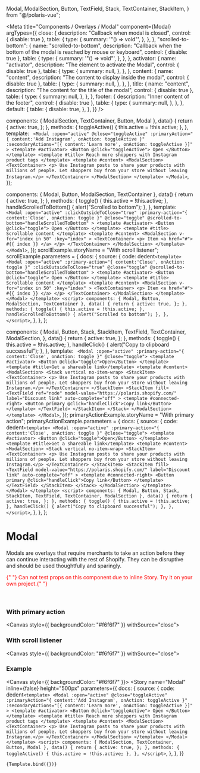   Modal,
  ModalSection,
  Button,
  TextField,
  Stack,
  TextContainer,
  StackItem,
} from "@/polaris-vue";

<Meta
  title="Components / Overlays / Modal"
  component={Modal}
  argTypes={{
    close: {
      description: "Callback when modal is closed",
      control: { disable: true },
      table: {
        type: {
          summary: '"() => void"',
        },
      },
    },
    "scrolled-to-bottom": {
      name: "scrolled-to-bottom",
      description:
        "Callback when the bottom of the modal is reached by mouse or keyboard",
      control: { disable: true },
      table: {
        type: {
          summary: '"() => void"',
        },
      },
    },
    activator: {
      name: "activator",
      description: "The element to activate the Modal",
      control: { disable: true },
      table: {
        type: {
          summary: null,
        },
      },
    },
    content: {
      name: "content",
      description: "The content to display inside the modal",
      control: { disable: true },
      table: {
        type: {
          summary: null,
        },
      },
    },
    title: {
      name: "content",
      description: "The content for the title of the modal",
      control: { disable: true },
      table: {
        type: {
          summary: null,
        },
      },
    },
    footer: {
      description: "Inner content of the footer",
      control: { disable: true },
      table: {
        type: {
          summary: null,
        },
      },
    },
    default: {
      table: {
        disable: true,
      },
    },
  }}
/>

  components: { ModalSection, TextContainer, Button, Modal },
  data() {
    return {
      active: true,
    };
  },
  methods: {
    toggleActive() {
      this.active = !this.active;
    },
  },
  template: `
    <Modal
      :open="active"
      @close="toggleActive"
      :primaryAction="{ content:'Add Instagram', onAction: toggleActive }"
      :secondaryActions="[{ content:'Learn more', onAction: toggleActive }]"
    >
      <template #activator>
        <Button @click="toggleActive"> Open </Button>
      </template>
      <template #title> Reach more shoppers with Instagram product tags </template>
      <template #content>
        <ModalSection>
          <TextContainer>
            <p> Use Instagram posts to share your products with millions of people. Let shoppers buy from your store without leaving Instagram.</p>
          </TextContainer>
        </ModalSection>
      </template>
    </Modal>`,
});

  components: { Modal, Button, ModalSection, TextContainer },
  data() {
    return {
      active: true,
    };
  },
  methods: {
    toggle() {
      this.active = !this.active;
    },
    handleScrolledToBottom() {
      alert("Scrolled to bottom");
    },
  },
  template: `
    <Modal
      :open="active"
      :clickOutsideToClose="true"
      :primary-action="{ content:'Close', onAction: toggle }"
      @close="toggle"
      @scrolled-to-bottom="handleScrolledToBottom"
    >
      <template #activator>
        <Button @click="toggle">
          Open
        </Button>
      </template>
      <template #title>
        Scrollable content
      </template>
      <template #content>
        <ModalSection
          v-for="index in 50"
          :key="index"
        >
          <TextContainer>
            <p>
              Item <a href="#"> #{{ index }} </a>
            </p>
          </TextContainer>
        </ModalSection>
      </template>
    </Modal>
  `,
});
scrollExample.storyName = "With scroll listener";
scrollExample.parameters = {
  docs: {
    source: {
      code: dedent`
        <template>
          <Modal
            :open="active"
            :primary-action="{ content:'Close', onAction: toggle }"
            :clickOutsideToClose="true"
            @close="toggle"
            @scrolled-to-bottom="handleScrolledToBottom"
          >
            <template #activator>
              <Button @click="toggle">
                Open
              </Button>
            </template>
            <template #title>
              Scrollable content
            </template>
            <template #content>
              <ModalSection
                v-for="index in 50"
                :key="index"
              >
                <TextContainer>
                  <p>
                    Item <a href="#"> #{{ index }} </a>
                  </p>
                </TextContainer>
              </ModalSection>
            </template>
          </Modal>
        </template>
        <script>
          components: { Modal, Button, ModalSection, TextContainer },
          data() {
            return {
              active: true,
            };
          },
          methods: {
            toggle() {
              this.active = !this.active;
            },
            handleScrolledToBottom() {
              alert("Scrolled to bottom");
            },
          },
        </script>
        `,
    },
  },
};

  components: {
    Modal,
    Button,
    Stack,
    StackItem,
    TextField,
    TextContainer,
    ModalSection,
  },
  data() {
    return {
      active: true,
    };
  },
  methods: {
    toggle() {
      this.active = !this.active;
    },
    handleClick() {
      alert("Copy to clipboard successful");
    },
  },
  template: `
    <Modal :open="active" :primary-action="{ content:'Close', onAction: toggle }" @close="toggle">
      <template #activator>
        <Button @click="toggle">Open</Button>
      </template>
      <template #title>Get a shareable link</template>
      <template #content>
        <ModalSection>
          <Stack vertical no-item-wrap>
            <StackItem>
              <TextContainer>
                <p> Use Instagram posts to share your products with millions of people. Let shoppers buy from your store without leaving Instagram.</p>
              </TextContainer>
            </StackItem>
            <StackItem fill>
              <TextField
                ref="node"
                model-value="https://polaris.shopify.com/"
                label="Discount link"
                auto-complete="off"
              >
                <template #connected-right>
                  <Button primary @click="handleClick">Copy link</Button>
                </template>
              </TextField>
            </StackItem>
          </Stack>
        </ModalSection>
      </template>
    </Modal>`,
});
primaryActionExample.storyName = "With primary action";
primaryActionExample.parameters = {
  docs: {
    source: {
      code: dedent`
        <template>
          <Modal :open="active" :primary-action="{ content:'Close', onAction: toggle }" @close="toggle">
            <template #activator>
              <Button @click="toggle">Open</Button>
            </template>
            <template #title>Get a shareable link</template>
            <template #content>
              <ModalSection>
                <Stack vertical no-item-wrap>
                  <StackItem>
                    <TextContainer>
                      <p> Use Instagram posts to share your products with millions of people. Let shoppers buy from your store without leaving Instagram.</p>
                    </TextContainer>
                  </StackItem>
                  <StackItem fill>
                    <TextField
                      model-value="https://polaris.shopify.com/"
                      label="Discount link"
                      auto-complete="off"
                    >
                      <template #connected-right>
                        <Button primary @click="handleClick">Copy link</Button>
                      </template>
                    </TextField>
                  </StackItem>
                </Stack>
              </ModalSection>
            </template>
          </Modal>
        </template>
        <script>
          components: { Modal, Button, Stack, StackItem, TextField, TextContainer, ModalSection },
          data() {
            return {
              active: true,
            };
          },
          methods: {
            toggle() {
              this.active = !this.active;
            },
            handleClick() {
              alert("Copy to clipboard successful");
            },
          },
        </script>
      `,
    },
  },
};

# Modal

Modals are overlays that require merchants to take an action before they can continue interacting with the rest of Shopify. They can be disruptive and should be used thoughtfully and sparingly.

<font color="red">
  {" "}
  Can not test props on this component due to inline Story. Try it on your own project.{" "}
</font>

<br />
<br />
<br />

### With primary action

<Canvas style={{ backgroundColor: "#f6f6f7" }} withSource="close">
  <Story story={primaryActionExample} height="500px" inline={false} />
</Canvas>

### With scroll listener

<Canvas style={{ backgroundColor: "#f6f6f7" }} withSource="close">
  <Story story={scrollExample} height="500px" inline={false} />
</Canvas>

### Example

<Canvas style={{ backgroundColor: "#f6f6f7" }}>
  <Story
    name="Modal"
    inline={false}
    height="500px"
    parameters={{
      docs: {
        source: {
          code: dedent`
            <template>
              <Modal
                :open="active"
                @close="toggleActive"
                :primaryAction="{ content:'Add Instagram', onAction: toggleActive }"
                :secondaryActions="[{ content:'Learn more', onAction: toggleActive }]"
              >
                <template #activator>
                  <Button @click="toggleActive"> Open </Button>
                </template>
                <template #title> Reach more shoppers with Instagram product tags </template>
                <template #content>
                  <ModalSection>
                    <TextContainer>
                      <p> Use Instagram posts to share your products with millions of people. Let shoppers buy from your store without leaving Instagram.</p>
                    </TextContainer>
                  </ModalSection>
                </template>
              </Modal>
            </template>
            <script>
              components: { ModalSection, TextContainer, Button, Modal },
              data() {
                return {
                  active: true,
                };
              },
              methods: {
                toggleActive() {
                  this.active = !this.active;
                },
              },
            </script>
            `,
        },
      },
    }}
  >
    {Template.bind({})}
  </Story>
</Canvas>

<ArgsTable story="Modal" />
